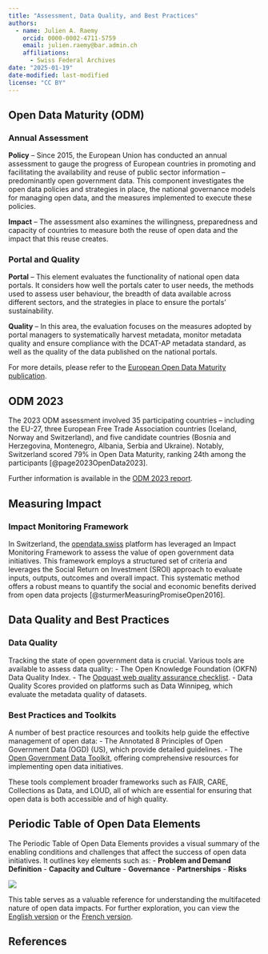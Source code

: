 ---
title: "Assessment, Data Quality, and Best Practices"
authors: 
  - name: Julien A. Raemy
    orcid: 0000-0002-4711-5759
    email: julien.raemy@bar.admin.ch
    affiliations:
      - Swiss Federal Archives
date: "2025-01-19"
date-modified: last-modified
license: "CC BY" 
---

## Open Data Maturity (ODM)

### Annual Assessment

**Policy** – Since 2015, the European Union has conducted an annual assessment to gauge the progress of European countries in promoting and facilitating the availability and reuse of public sector information – predominantly open government data. This component investigates the open data policies and strategies in place, the national governance models for managing open data, and the measures implemented to execute these policies.

**Impact** – The assessment also examines the willingness, preparedness and capacity of countries to measure both the reuse of open data and the impact that this reuse creates.

### Portal and Quality

**Portal** – This element evaluates the functionality of national open data portals. It considers how well the portals cater to user needs, the methods used to assess user behaviour, the breadth of data available across different sectors, and the strategies in place to ensure the portals’ sustainability.

**Quality** – In this area, the evaluation focuses on the measures adopted by portal managers to systematically harvest metadata, monitor metadata quality and ensure compliance with the DCAT-AP metadata standard, as well as the quality of the data published on the national portals.

For more details, please refer to the [European Open Data Maturity publication](https://data.europa.eu/en/publications/open-data-maturity).

## ODM 2023

The 2023 ODM assessment involved 35 participating countries – including the EU-27, three European Free Trade Association countries (Iceland, Norway and Switzerland), and five candidate countries (Bosnia and Herzegovina, Montenegro, Albania, Serbia and Ukraine). Notably, Switzerland scored 79% in Open Data Maturity, ranking 24th among the participants [@page2023OpenData2023].

Further information is available in the [ODM 2023 report](https://data.europa.eu/en/publications/open-data-maturity/2023).

## Measuring Impact

### Impact Monitoring Framework

In Switzerland, the [opendata.swiss](https://opendata.swiss/) platform has leveraged an Impact Monitoring Framework to assess the value of open government data initiatives. This framework employs a structured set of criteria and leverages the Social Return on Investment (SROI) approach to evaluate inputs, outputs, outcomes and overall impact. This systematic method offers a robust means to quantify the social and economic benefits derived from open data projects [@sturmerMeasuringPromiseOpen2016]. 

## Data Quality and Best Practices

### Data Quality

Tracking the state of open government data is crucial. Various tools are available to assess data quality:
- The Open Knowledge Foundation (OKFN) Data Quality Index.
- The [Opquast web quality assurance checklist](https://checklists.opquast.com/fr/assurance-qualite-web/download/).
- Data Quality Scores provided on platforms such as Data Winnipeg, which evaluate the metadata quality of datasets.

### Best Practices and Toolkits

A number of best practice resources and toolkits help guide the effective management of open data:
- The Annotated 8 Principles of Open Government Data (OGD) (US), which provide detailed guidelines.
- The [Open Government Data Toolkit](https://opendatatoolkit.worldbank.org/en/data/opendatatoolkit/home), offering comprehensive resources for implementing open data initiatives.

These tools complement broader frameworks such as FAIR, CARE, Collections as Data, and LOUD, all of which are essential for ensuring that open data is both accessible and of high quality.

## Periodic Table of Open Data Elements

The Periodic Table of Open Data Elements provides a visual summary of the enabling conditions and challenges that affect the success of open data initiatives. It outlines key elements such as:
- **Problem and Demand Definition**
- **Capacity and Culture**
- **Governance**
- **Partnerships**
- **Risks**

![](https://odimpact.org/images/final-report/table.png)

This table serves as a valuable reference for understanding the multifaceted nature of open data impacts. For further exploration, you can view the [English version](https://odimpact.org/periodic-table.html) or the [French version](https://open.datactivist.coop/apps/periodic-table).

## References

